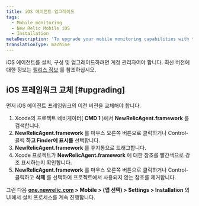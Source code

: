 ```yaml
---
title: iOS 에이전트 업그레이드
tags:
  - Mobile monitoring
  - New Relic Mobile iOS
  - Installation
metaDescription: 'To upgrade your mobile monitoring capabilities with the latest iOS agent, start here.'
translationType: machine
---
```


iOS 에이전트를 설치, 구성 및 업그레이드하려면 계정 관리자여야 합니다. 최신 버전에 대한 정보는 [릴리스 정보](/docs/releases/ios) 를 참조하십시오.

## iOS 프레임워크 교체 [#upgrading]

먼저 iOS 에이전트 프레임워크의 이전 버전을 교체해야 합니다.

1. Xcode의 프로젝트 네비게이터( **CMD 1** )에서 **NewRelicAgent.framework** 를 검색합니다.
2. **NewRelicAgent.framework** 를 마우스 오른쪽 버튼으로 클릭하거나 Control-클릭 **하고 Finder에 표시를** 선택합니다.
3. **NewRelicAgent.framework** 를 휴지통으로 드래그합니다.
4. Xcode 프로젝트가 **NewRelicAgent.framework** 에 대한 참조를 빨간색으로 강조 표시하는지 확인합니다.
5. **NewRelicAgent.framework** 를 마우스 오른쪽 버튼으로 클릭하거나 Control-클릭하고 **삭제** 를 선택하여 프로젝트에서 사용되지 않는 참조를 제거합니다.

그런 다음 **[one.newrelic.com](https://one.newrelic.com/all-capabilities) > Mobile > (앱 선택) > Settings > Installation** 의 UI에서 설치 프로세스를 계속 진행합니다.